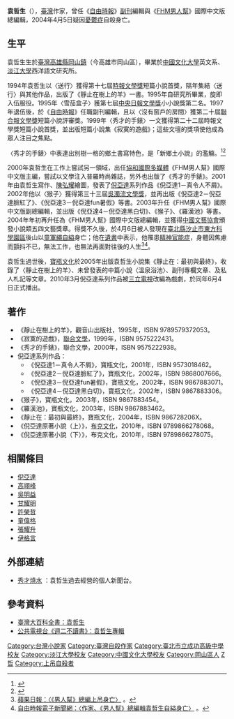 {{Infobox Writer
| image =
| name = 袁哲生
| birth name = 
| caption =
| birthdate = {{Birth date|1966|2|9|mf=y}}
| birthplace = {{ROC|臺灣省}}[[高雄縣|高雄縣]][[岡山鎮|岡山鎮]]
| deathdate ={{Death date and age|2004|4|6|1966|2|9|mf=y}}
| deathplace = {{TWN}}[[新北市|臺北縣]][[汐止區|汐止市]]
| occupation = 作家、編輯
| nationality = {{ROC}}
| spouse = 劉賢澄
| period =
| genre =
| subject =
| movement =
| 獎項     = [[聯合報文學獎|聯合報文學獎]]短篇小說評審獎（1997年）<br>時報文學獎短篇小說首獎（1999年）<br>[[吳濁流文學獎|吳濁流文學獎]]（2002年）
| influences = 
| influenced =[[黃崇凱|黃崇凱]]
| website =
|notable_works=《秀才的手錶》
}}
'''袁哲生'''（{{bd|1966年|2月9日|2004年|4月6日|catIdx=Y袁}}），[[臺灣|臺灣]]作家，曾任《[[自由時報|自由時報]]》[[副刊|副刊]]編輯與《[[男人裝|FHM男人幫]]》國際中文版總編輯，2004年4月5日疑因[[憂鬱症|憂鬱症]]自殺身亡。

== 生平 ==
袁哲生生於[[臺灣|臺灣]][[高雄縣|高雄縣]][[岡山區|岡山鎮]]（今高雄市岡山區），畢業於[[中國文化大學|中國文化大學]]英文系、[[淡江大學|淡江大學]]西洋語文研究所。

1994年袁哲生以〈送行〉獲得第十七屆[[時報文學獎|時報文學獎]]短篇小說首獎，隔年集結〈送行〉與其他作品，出版了《靜止在樹上的羊》一書。1995年自研究所畢業，旋即入伍服役。1995年〈雪茄盒子〉獲第七屆[[中央日報文學獎|中央日報文學獎]]小小說獎第二名。1997年退伍後，於《[[自由時報|自由時報]]》任職副刊編輯，且以〈沒有窗戶的房間〉獲第二十屆[[聯合報文學獎|聯合報文學獎]]短篇小說評審獎。1999年〈秀才的手錶〉一文獲得第二十二屆時報文學獎短篇小說首獎，並出版短篇小說集《寂寞的遊戲》；這些文壇的獎項使他成為眾人注目之焦點。

〈秀才的手錶〉中表達出別樹一格的鄉土書寫特色，是「新鄉土小說」的濫觴。<ref>{{Cite web|title=消逝的歷史感，哀傷的成長敘事：袁哲生、童偉格小說所呈顯的鄉土氛圍|url=https://www.linkingbooks.com.tw/lnb/top/UNITAS352r04.aspx|access-date=2021-11-01|author=石曉楓|quote=九○年代以降的台灣文壇，在世紀末創作題材普遍展現出城市風以及身體書寫的情色酷異場景中， 有一支文學隊伍正以無聲的姿態悄然成形，這批作家以袁哲生為首，擴及於吳明益、甘耀明、許榮哲、童偉格、張耀升、伊格言等人，他們的鄉土書寫，開闢出有別於前代的特殊風格。}}</ref><ref>{{Cite book|title=閉鎖時空．空白經驗──袁哲生小說研究|last=楊孟珠}}</ref>

2000年袁哲生在工作上嘗試另一領域，出任[[協和國際多媒體|協和國際多媒體]]《FHM男人幫》國際中文版主編，嘗試以文學注入普羅時尚雜誌，另外也出版了《秀才的手錶》。2001年由袁哲生寫作、[[陳弘耀|陳弘耀]]繪圖，發表了[[倪亞達|倪亞達]]系列作品《倪亞達1－真令人不屑》。2002年他以〈猴子〉獲得第三十三屆[[吳濁流文學獎|吳濁流文學獎]]，並再出版《倪亞達2－倪亞達臉紅了》、《倪亞達3－倪亞達fun暑假》等書。2003年升任《FHM男人幫》國際中文版副總編輯，並出版《倪亞達4－倪亞達黑白切》、《猴子》、《羅漢池》等書。2004年年初再升任為《FHM男人幫》國際中文版總編輯，並獲得[[中國文藝協會|中國文藝協會]]頒發小說類五四文藝獎章。得獎不久後，於4月6日被人發現在[[新北市|臺北縣]][[汐止區|汐止市]][[東方科學園區|東方科學園區]]後山以[[童軍繩|童軍繩]][[自縊|自縊]]身亡；他在[[遺書|遺書]]中表示，他罹患[[精神官能症|精神官能症]]，身體因焦慮而顫抖不已，無法工作，也無法再面對往後的人生<ref>[http://tw.nextmedia.com/applenews/article/art_id/841145/IssueID/20040407 蘋果日報：〈《男人幫》總編上吊身亡〉] {{Wayback|url=http://tw.nextmedia.com/applenews/article/art_id/841145/IssueID/20040407 |date=20101125084537 }}。</ref><ref>[http://www.libertytimes.com.tw/2004/new/apr/7/life/art-2.htm 自由時報電子新聞網：〈作家、《男人幫》總編輯袁哲生自縊身亡〉] {{Wayback|url=http://www.libertytimes.com.tw/2004/new/apr/7/life/art-2.htm |date=20050310201616 }}。</ref>。

袁哲生過世後，[[寶瓶文化|寶瓶文化]]於2005年出版袁哲生小說集《靜止在：最初與最終》，收錄了〈靜止在樹上的羊〉、未曾發表的中篇小說〈溫泉浴池〉、副刊專欄文章、及私人札記等文章。2010年3月倪亞達系列作品被[[三立電視|三立電視]]改編為戲劇，於同年6月4日正式播出。

== 著作 ==
* 《靜止在樹上的羊》，觀音山出版社，1995年，ISBN 9789579372053。
* 《寂寞的遊戲》，[[聯合文學|聯合文學]]，1999年，ISBN 9575222431。
* 《秀才的手錶》，聯合文學，2000年，ISBN 9575222938。
* 倪亞達系列作品：
** 《倪亞達1－真令人不屑》，寶瓶文化，2001年，ISBN 9573018462。
** 《倪亞達2－倪亞達臉紅了》，寶瓶文化，2002年，ISBN 9868007666。
** 《倪亞達3－倪亞達fun暑假》，寶瓶文化，2002年，ISBN 9867883071。
** 《倪亞達4－倪亞達黑白切》，寶瓶文化，2002年，ISBN 9867883306。
* 《猴子》，寶瓶文化，2003年，ISBN 9867883454。
* 《羅漢池》，寶瓶文化，2003年，ISBN 9867883462。
* 《靜止在：最初與最終》，寶瓶文化，2004年，ISBN 986728206X。
* 《倪亞達原著小說（上）》，[[布克文化|布克文化]]，2010年，ISBN 9789866278068。
* 《倪亞達原著小說（下）》，布克文化，2010年，ISBN 9789866278075。

== 相關條目 ==
* [[倪亞達|倪亞達]]
*[[高翊峰|高翊峰]]
*[[吳明益|吳明益]]
*[[甘耀明|甘耀明]]
*[[許榮哲|許榮哲]]
*[[童偉格|童偉格]]
*[[張耀升_(小說家)|張耀升]]
*[[伊格言|伊格言]]

== 外部連結 ==
* [http://mypaper.pchome.com.tw/news/yuanjason 秀才燒水] {{Wayback|url=http://mypaper.pchome.com.tw/news/yuanjason |date=20090401012309 }}：袁哲生過去經營的個人新聞台。

== 參考資料 ==
<references/>
* [http://nrch.culture.tw/twpedia.aspx?id=7670 臺灣大百科全書：袁哲生] {{Wayback|url=http://nrch.culture.tw/twpedia.aspx?id=7670 |date=20200415105327 }}
* [http://web.pts.org.tw/~web01/tuesday/t_024.htm 公共電視台《週二不讀書》：袁哲生專輯] {{Wayback|url=http://web.pts.org.tw/~web01/tuesday/t_024.htm |date=20200415105331 }}

{{DEFAULTSORT:Yuan袁}}
[[Category:台灣小說家|Category:台灣小說家]]
[[Category:臺灣自殺作家|Category:臺灣自殺作家]]
[[Category:臺北市立成功高級中學校友|Category:臺北市立成功高級中學校友]]
[[Category:淡江大學校友|Category:淡江大學校友]]
[[Category:中國文化大學校友|Category:中國文化大學校友]]
[[Category:岡山區人|Category:岡山區人]]
[[Category:袁姓|Z哲]]
[[Category:上吊自殺者|Category:上吊自殺者]]